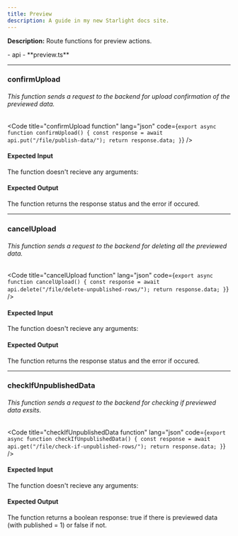```yaml
---
title: Preview
description: A guide in my new Starlight docs site.
---
```



**Description:** Route functions for preview actions.

<FileTree>
- api
  - **preview.ts**
</FileTree>

---

### confirmUpload

###### This function sends a request to the backend for upload confirmation of the previewed data.  

<Code
  title="confirmUpload function"
  lang="json"
  code={`
        export async function confirmUpload() {
          const response = await api.put("/file/publish-data/");
          return response.data;
        }
    `}
/>

#### Expected Input
  
  The function doesn't recieve any arguments: 

#### Expected Output

  The function returns the response status and the error if occured.

---

### cancelUpload

###### This function sends a request to the backend for deleting all the previewed data.  

<Code
  title="cancelUpload function"
  lang="json"
  code={`
        export async function cancelUpload() {
          const response = await api.delete("/file/delete-unpublished-rows/");
          return response.data;
        }
    `}
/>

#### Expected Input
  
  The function doesn't recieve any arguments: 

#### Expected Output

  The function returns the response status and the error if occured.

---

### checkIfUnpublishedData

###### This function sends a request to the backend for checking if previewed data exsits.  

<Code
  title="checkIfUnpublishedData function"
  lang="json"
  code={`
        export async function checkIfUnpublishedData() {
          const response = await api.get("/file/check-if-unpublished-rows/");
          return response.data;
        }
    `}
/>

#### Expected Input
  
   The function doesn't recieve any arguments: 

#### Expected Output

  The function returns a boolean response: true if there is previewed data (with published = 1) or false if not.
